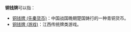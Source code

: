 '''铜钱牌'''可以指：
* [[铜钱牌_(先秦货币)|铜钱牌 (先秦货币)]]：中国战国晚期楚国铸行的一种青铜货币。
* [[铜钱牌_(游戏)|铜钱牌 (游戏)]]：江西传统牌类游戏。

{{disambig|T|Cat=三字消歧義}}